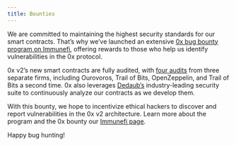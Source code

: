 ```yaml
---
title: Bounties
---
```



We are committed to maintaining the highest security standards for our smart contracts. That’s why we’ve launched an extensive [0x bug bounty program on Immunefi](https://immunefi.com/bug-bounty/0x/information/), offering rewards to those who help us identify vulnerabilities in the 0x protocol.

0x v2’s new smart contracts are fully audited, with [four audits](https://github.com/0xProject/0x-settler/tree/master/audits) from three separate firms, including Ourovoros, Trail of Bits, OpenZeppelin, and Trail of Bits a second time. 0x also leverages [Dedaub’s](https://dedaub.com/) industry-leading security suite to continuously analyze our contracts as we develop them.

With this bounty, we hope to incentivize ethical hackers to discover and report vulnerabilities in the 0x v2 architecture. Learn more about the program and the 0x bounty our [Immunefi page](https://immunefi.com/bug-bounty/0x/information/).

Happy bug hunting!

